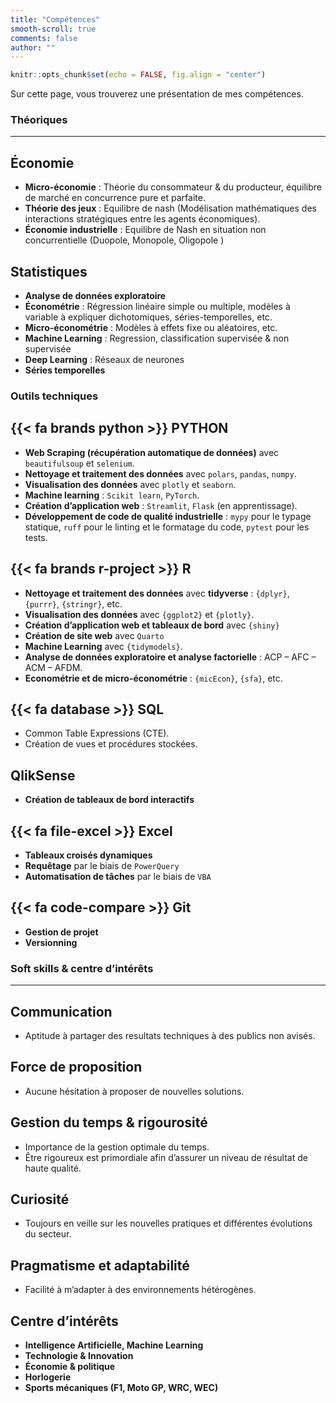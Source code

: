 ```yaml
---
title: "Compétences"
smooth-scroll: true
comments: false
author: ""
---
```


```r
knitr::opts_chunk$set(echo = FALSE, fig.align = "center")
```

Sur cette page, vous trouverez une présentation de mes compétences. 

### Théoriques  

***
::: {.callout-important icon=false collapse="true"} 
## Économie

- **Micro-économie** : Théorie du consommateur & du producteur, équilibre de marché en concurrence pure et parfaite.
- **Théorie des jeux** : Equilibre de nash (Modélisation mathématiques des interactions stratégiques entre les agents économiques).
- **Économie industrielle** : Equilibre de Nash en situation non concurrentielle (Duopole, Monopole, Oligopole )

:::

::: {.callout-important icon=false collapse="true"} 
## Statistiques 
- **Analyse de données exploratoire** 
- **Économétrie** : Régression linéaire simple ou multiple, modèles à variable à expliquer dichotomiques, séries-temporelles, etc. 
- **Micro-économétrie** : Modèles à effets fixe ou aléatoires, etc. 
- **Machine Learning** : Regression, classification supervisée & non supervisée
- **Deep Learning** : Réseaux de neurones 
- **Séries temporelles**
:::

### Outils techniques


::: {.callout-important icon=false collapse="true"}
## {{< fa brands python >}} PYTHON

- **Web Scraping (récupération automatique de données)** avec `beautifulsoup` et `selenium`.
- **Nettoyage et traitement des données** avec `polars`, `pandas`, `numpy`.
- **Visualisation des données** avec `plotly` et `seaborn`.
- **Machine learning** : `Scikit learn`, `PyTorch`.
- **Création d'application web** : `Streamlit`, `Flask` (en apprentissage). 
- **Développement de code de qualité industrielle** : `mypy` pour le typage statique, `ruff` pour le linting et le formatage du code, `pytest` pour les tests.
:::


::: {.callout-important icon=false collapse="true"}
## {{< fa brands r-project >}} R

- **Nettoyage et traitement des données** avec **tidyverse** : `{dplyr}`, `{purrr}`, `{stringr}`, etc.
- **Visualisation des données** avec `{ggplot2}` et `{plotly}`.
- **Création d'application web et tableaux de bord** avec `{shiny}`
- **Création de site web** avec `Quarto`
- **Machine Learning** avec `{tidymodels}`.
- **Analyse de données exploratoire et analyse factorielle** : ACP -- AFC -- ACM -- AFDM.
- **Econométrie et de micro-économétrie** : `{micEcon}`, `{sfa}`, etc.
:::

::: {.callout-important icon=false collapse="true"}
## {{< fa database >}} SQL
- Common Table Expressions (CTE).
- Création de vues et procédures stockées.
:::

::: {.callout-important icon=false collapse="true"}
## QlikSense
- **Création de tableaux de bord interactifs**
:::

::: {.callout-important icon=false collapse="true"}
## {{< fa file-excel >}} Excel
- **Tableaux croisés dynamiques**
- **Requêtage** par le biais de `PowerQuery`
- **Automatisation de tâches** par le biais de `VBA`
:::

::: {.callout-important icon=false collapse="true"}
## {{< fa code-compare >}} Git
- **Gestion de projet**
- **Versionning**
:::

### Soft skills & centre d'intérêts

***

::: {.callout-important icon=false collapse="true"}
## Communication
- Aptitude à partager des resultats techniques à des publics non avisés. 
:::

::: {.callout-important icon=false collapse="true"}
## Force de proposition
- Aucune hésitation à proposer de nouvelles solutions. 
:::

::: {.callout-important icon=false collapse="true"}
## Gestion du temps & rigourosité
- Importance de la gestion optimale du temps.
- Être rigoureux est primordiale afin d'assurer un niveau de résultat de haute qualité. 
:::

::: {.callout-important icon=false collapse="true"}
## Curiosité
- Toujours en veille sur les nouvelles pratiques et différentes évolutions du secteur. 
:::

::: {.callout-important icon=false collapse="true"}
## Pragmatisme et adaptabilité
- Facilité à m'adapter à des environnements hétérogènes. 
:::

::: {.callout-important icon=false collapse="true"}
## Centre d'intérêts 
- **Intelligence Artificielle, Machine Learning**
- **Technologie & Innovation**
- **Économie & politique**
- **Horlogerie**
- **Sports mécaniques (F1, Moto GP, WRC, WEC)**
:::